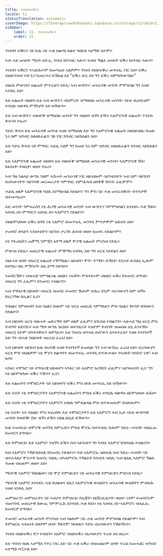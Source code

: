 ```yaml
---
title: ጥበብንፍቕርን
locale: ti
statusTranslation: automatic
coverImage: https://lhvmrqwrcowdvduuaukz.supabase.co/storage/v1/object/public/strapi-uploads/small_cover-educacion-fundamental.webp-2d51a7828a2b1309555be27f7e2a61a0.webp
sidebar:
    label: 11. ጥበብንፍቕርን
    order: 11
---
```

ጥበብን ፍቕርን ናይ ኩሉ ናይ ሓቂ ስልጣኔ ክልተ ዓበይቲ ኣዕማድ እዮም።

ኣብ ሓደ መዝነት ሚዛን ፍትሒ ጥበብ ከነንብር ኣሎና፡ ኣብቲ ኻልእ መዝነት ፍቕሪ ከነንብር ኣሎና።

ጥበብን ፍቕርን ንሓድሕዶም ክመጣጠኑ ኣለዎም። ጥበብ ብዘይፍቕሪ መጥፍኢ ነገር እዩ። ፍቕሪ ብዘይጥበብ ናብ ጌጋ ክመርሓና ይኽእል እዩ "ፍቕሪ ሕጊ እዩ ግን ፍቕሪ ብምስትውዓል።"

ብዙሕ ምጽናዕን ፍልጠት ምጥራይን የድሊ፡ ኣብ ውሽጥና መንፈሳዊ መንነት ምምዕባል ግን ኣዝዩ ኣገዳሲ እዩ።

እቲ ፍልጠት ብዘይካ እቲ ኣብ ውሽጥና ብስምረት ዝማዕበለ መንፈሳዊ መንነት፡ ናይቲ ብሪቦኒዝም ተባሂሉ ዝጽዋዕ ምኽንያት እዩ ዝኸውን።

እቲ ኣብ ውሽጥና ብጽቡቕ ዝማዕበለ መንነት ግን ብዘይካ ዝኾነ ይኹን ኣእምሮኣዊ ፍልጠት፡ ንዓያሱ ቅዱሳን የፍሪ።

ዓያሱ ቅዱስ እቲ መንፈሳዊ መንነቱ ኣዝዩ ዝማዕበለ እዩ፡ ግን ኣእምሮኣዊ ፍልጠት ስለዘይብሉ፡ ከመይ ጌሩ ከም ዝገብር ስለዘይፈልጥ ገለ ነገር ክገብር ኣይክእልን እዩ።

እቲ ዓያሱ ቅዱስ ናይ ምግባር ሓይሊ ኣለዎ ግን ከመይ ጌሩ ከም ዝገብር ስለዘይፈልጥ ክገብር ኣይክእልን እዩ።

እቲ ኣእምሮኣዊ ፍልጠት ብዘይካ እቲ ብጽቡቕ ዝማዕበለ መንፈሳዊ መንነት፡ ኣእምሮኣዊ ሻቡ፡ ክፉእነት፡ ትዕቢት፡ ወዘተ የፍሪ።

ኣብ ግዜ ካልኣይ ውግእ ዓለም ኣሽሓት መንፈሳዊ ነገር ዘይብሎም ሳይንቲስትን፡ ኣብ ስም ሳይንስን ሰብኣውነትን፡ ሳይንሳዊ መርመራታት ንምግባር ብምሕሳብ ዘሰቅቕ ገበናት ፈጺሞም።

ሓይሊ ዘለዎ ኣእምሮኣዊ ባህሊ ከነማዕብል የድልየና፡ ግን ምስ ናይ ሓቂ መንፈሳዊነት ብጥንቃቐ ዝተመጣጠነ።

እቲ መንነት ንምፍራስን ነቲ ሕጋዊ መንፈሳዊ መንነት ኣብ ውሽጥና ንምምዕባልን እንተደኣ ሓቂ ኾይኑ፡ ኣሰሳዪ ስነ-ምግባርን ኣሰሳዪ ስነ-ኣእምሮን የድልየና።

ብዘይምህላው ፍቕሪ ሰባት ነቲ ኣእምሮ ብመጥፍኢ መንገዲ ምጥቃሞም ዘሕዝን እዩ።

ተመሃሮ ወንድን ኣንስተይትን ሳይንስ፡ ታሪኽ፡ ሕሳብ፡ ወዘተ ክመሃሩ የድልዮም።

ነቲ ንጐረቤትና ጠቓሚ ንምዃን ዕላማ ዘለዎ ሞያዊ ፍልጠት ምርካብ የድሊ።

ምጽናዕ የድሊ። መሰረታዊ ፍልጠት ምኽማዕ ኣገዳሲ እዩ፡ ግን ፍርሂ ኣየድልን እዩ።

ብዙሓት ሰባት ብፍርሂ ፍልጠት የኽማዕሉ፣ ህይወት፡ ሞት፡ ጥሜት፡ ድኽነት፡ እንታይ ይብሉኒ ኢሎም ይሰግኡ፡ በዚ ምኽንያት እዚ ድማ የጽንዑ።

ንመሻርኽትና ብዝሓሸ ንምግልጋል ብዘለና ናፍቖት፡ ምእንትኦም ብዘለና ፍቕሪ ክንመሃር ይግባእ፡ ብፍርሂ ግን ፈጺምና ክንመሃር የብልናን።

ኣብ ተግባራዊ ህይወት፡ ብፍርሂ ዝመሃሩ ተመሃሮ ኹሎም ድሕሪ ደጊም ብሪባውያን ከም ዝኾኑ ክነረጋግጽ ክኢልና ኢና።

ንባዕልና ንምዕዛብን ኣብ ባዕልና ኩሎም ናይ ፍርሂ መስርሕ ንምግላጽን ምስ ባዕልና ቅኑዓት ክንከውን የድልየና።

ኣብ ህይወት ፍርሂ ብዙሓት መድረኻት ከም ዘለዎ ፈጺምና ክንርስዕ የብልናን። ሓድሓደ ግዜ ፍርሂ ምስ ትብዓት ይደናገር። ኣብ ሜዳ ውግእ ዝርከቡ ወተሃደራት ኣዝዮም ትብዓት ዝመስሉ እኳ እንተኾኑ፡ ብፍርሂ እዮም ዝንቀሳቐሱን ዝዋግኡን። እቲ ንነፍሱ ዘጥፍእ ሰብ’ውን እንተተራእየ ኣዝዩ ትብዓተኛ እዩ፡ ግን ብሓቂ ንህይወት ዝፈርህ ፈራህ እዩ።

ኣብ ህይወት ዝርከብ ኩሉ ብሪባዊ ኣዝዩ ትብዓተኛ ይመስል፡ ግን ኣብ ውሽጡ ፈራህ እዩ። ብሪባውያን ፍርሂ ምስ ዝህልዎም ነቲ ሞያን ስልጣንን ብመጥፍኢ መንገዲ ይጥቀሙሉ። ንኣብነት ካስትሮ ሩዋ፤ ኣብ ኩባ።

ኣንጻር ተሞክሮ ናይ ተግባራዊ ህይወትን ኣንጻር ናይ ኣእምሮ እርሻስን ፈጺምና ኣይንዛረብን ኢና፡ ግን ነቲ ዘይምህላው ፍቕሪ ንኹንኖ ኢና።

እቲ ፍልጠትን ተሞክሮታት ናይ ህይወትን ፍቕሪ ምስ ዘየለ መጥፍኢ እዩ ዝኸውን።

እቲ ኣነነት ነቲ ተሞክሮታትን ኣእምሮኣዊ ፍልጠትን ምስቲ ፍቕሪ ተባሂሉ ዝጽዋዕ ዘይምህላው ይሕዞ።

እቲ ኣነነት ነቲ ተሞክሮታትን ኣእምሮን ነባዕሉ ንምድልዳል ምስ ዝጥቀመሎም ይበድሎም።

ነቲ ኣነነት፡ ኣነ፡ ባዕለይ፡ ምስ ኣፍረስካ፡ እቲ ተሞክሮታትን እቲ ኣእምሮን ኣብ ኢድ ናይቲ ውሽጣዊ መንነት ይወድቕ፡ ሽዑ ዝኾነ ይኹን በደል ከቢድ ይኸውን።

ኩሉ ተመሃራይ ብሞያዊ መንገዲ ክምራሕን ምስቲ ሞያኡ ዝተኣሳሰር ኩሎም ንድፈ-ሓሳባት ብሰፊሑ ክመሃርን ይግባእ።

እቲ ትምህርቲ፡ እቲ ኣእምሮ፡ ንዝኾነ ይኹን ሰብ ኣይጐድን ግን ካብቲ ኣእምሮ ክንበዝሕ የብልናን።

ካብ ኣእምሮና ንኸይንበዝሕ ክንመሃር የድልየና። ካብ ኣእምሮኡ ዝበዝሕ ሰብ ንድፈ-ሓሳባት ናይ ዝተፈላለያ ሞያታት ክመሃር ዝደሊ፡ ብኣእምሮኡ ንኻልኦት ክጐድእ ዝደሊ፡ ኣብ ልዕሊ ኣእምሮ ኻልእ ዓመጽ ዝፍጽም፡ ወዘተ እዩ።

ሚዛናዊ ኣእምሮ ንክህልወና ናይ ሞያ ትምህርቲን ናይ መንፈሳዊ ትምህርቲን ምጽናዕ የድሊ።

ሚዛናዊ ኣእምሮ እንተደኣ ሓቂ ክህልወና ደሊና ኣእምሮኣዊ ውህደትን መንፈሳዊ ውህደትን ምብጻሕ ኣዝዩ ኣገዳሲ እዩ።

መምህራንን መምህራትን ናይ ኣብያተ ትምህርቲ፡ ኮሌጃት፡ ዩኒቨርሲቲታት፡ ወዘተ፡ ነቶም ተመሃሮኦም ብመንገዲ መሰረታዊ ለውጢ ንምምራሕ እንተደኣ ሓቂ ኮይኑ፡ ነቲ ኣሰሳዪ ስነ-ኣእምሮና ብሰፊሑ ክመሃርዎ ይግባእ።

ተመሃሮ መንፈሳዊ መንነት ምርካብ፡ ኣብ ባዕሎም ናይ ሓቂ መንነት ምምዕባል የድልዮም፡ ካብ ትምህርቲ ሓላፍነት ዘለዎም ሰባት ኾይኖም ንክወጹን ዓያሱ ብሪባውያን ንኸይኾኑን።

ጥበብ ብዘይፍቕሪ ዋጋ የብሉን። ኣእምሮ ብዘይፍቕሪ ብሪባውያን ጥራይ እዩ ዘፍሪ።

እቲ ጥበብ ባዕሉ ኣቶሚክ ንጥረ ነገር እዩ፡ ናይ ሓቂ ፍቕሪ ብዝመልኦም ሰባት ጥራይ ክመሓደር ዝግብኦ ኣቶሚክ ካፒታል እዩ።


